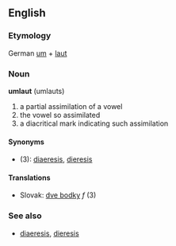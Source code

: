 == English ==
=== Etymology ===
German [[um]] + [[laut]]

=== Noun ===
'''umlaut''' (umlauts)

# a partial assimilation of a vowel
# the vowel so assimilated
# a diacritical mark indicating such assimilation

====Synonyms====
*(3): [[diaeresis]], [[dieresis]]

==== Translations ====
*Slovak: [[dve bodky]] ''f'' (3)

===See also===
*[[diaeresis]], [[dieresis]]